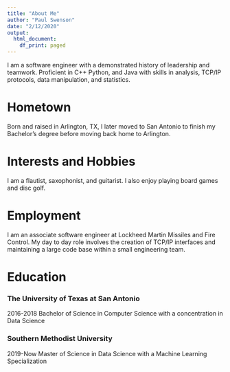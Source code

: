 ```yaml
---
title: "About Me"
author: "Paul Swenson"
date: "2/12/2020"
output: 
  html_document:
    df_print: paged
---
```



I am a software engineer with a demonstrated history of leadership and teamwork. Proficient in C++ Python, and Java with skills in analysis, TCP/IP protocols, data manipulation, and statistics.


# Hometown
Born and raised in Arlington, TX, I later moved to San Antonio to finish my Bachelor's degree before moving back home to Arlington.

# Interests and Hobbies
I am a flautist, saxophonist, and guitarist. I also enjoy playing board games and disc golf.

# Employment
I am an associate software engineer at Lockheed Martin Missiles and Fire Control. My day to day role involves the creation of TCP/IP interfaces and maintaining a large code base within a small engineering team.

# Education
### The University of Texas at San Antonio
2016-2018
Bachelor of Science in Computer Science with a concentration in Data Science

### Southern Methodist University
2019-Now
Master of Science in Data Science with a Machine Learning Specialization


